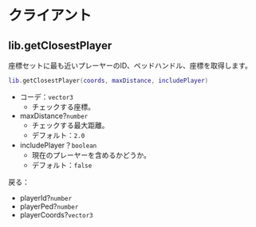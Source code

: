 # クライアント

## lib.getClosestPlayer

座標セットに最も近いプレーヤーのID、ペッドハンドル、座標を取得します。

```lua
lib.getClosestPlayer(coords, maxDistance, includePlayer)
```

* コーデ：`vector3`
  * チェックする座標。
* maxDistance?`number`
  * チェックする最大距離。
  * デフォルト：`2.0`
* includePlayer？`boolean`
  * 現在のプレーヤーを含めるかどうか。
  * デフォルト：`false`

戻る：

* playerId?`number`
* playerPed?`number`
* playerCoords?`vector3`
